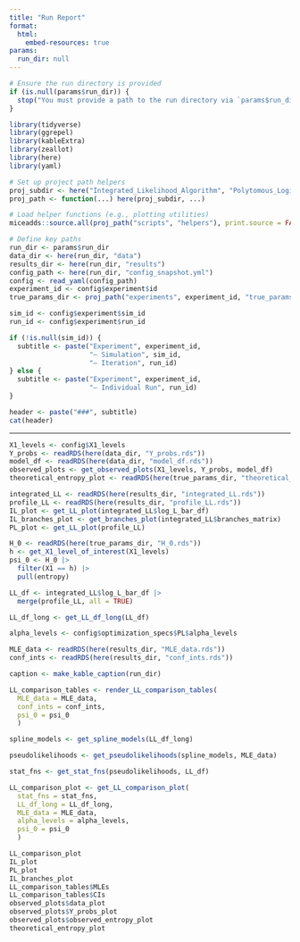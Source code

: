 ```yaml
---
title: "Run Report"
format: 
  html:
    embed-resources: true
params:
  run_dir: null
---
```


```r
# Ensure the run directory is provided
if (is.null(params$run_dir)) {
  stop("You must provide a path to the run directory via `params$run_dir`.")
}

library(tidyverse)
library(ggrepel)
library(kableExtra)
library(zeallot)
library(here)
library(yaml)

# Set up project path helpers
proj_subdir <- here("Integrated_Likelihood_Algorithm", "Polytomous_Logistic_Regression")
proj_path <- function(...) here(proj_subdir, ...)

# Load helper functions (e.g., plotting utilities)
miceadds::source.all(proj_path("scripts", "helpers"), print.source = FALSE)

# Define key paths
run_dir <- params$run_dir
data_dir <- here(run_dir, "data")
results_dir <- here(run_dir, "results")
config_path <- here(run_dir, "config_snapshot.yml")
config <- read_yaml(config_path)
experiment_id <- config$experiment$id
true_params_dir <- proj_path("experiments", experiment_id, "true_params")
```

```r
sim_id <- config$experiment$sim_id
run_id <- config$experiment$run_id

if (!is.null(sim_id)) {
  subtitle <- paste("Experiment", experiment_id,
                    "— Simulation", sim_id,
                    "— Iteration", run_id)
} else {
  subtitle <- paste("Experiment", experiment_id,
                    "— Individual Run", run_id)
}

header <- paste("###", subtitle)
cat(header)
```

---

```r
X1_levels <- config$X1_levels
Y_probs <- readRDS(here(data_dir, "Y_probs.rds"))
model_df <- readRDS(here(data_dir, "model_df.rds"))
observed_plots <- get_observed_plots(X1_levels, Y_probs, model_df)
theoretical_entropy_plot <- readRDS(here(true_params_dir, "theoretical_entropy_plot.rds"))
```

```r
integrated_LL <- readRDS(here(results_dir, "integrated_LL.rds"))
profile_LL <- readRDS(here(results_dir, "profile_LL.rds"))
IL_plot <- get_LL_plot(integrated_LL$log_L_bar_df)
IL_branches_plot <- get_branches_plot(integrated_LL$branches_matrix)
PL_plot <- get_LL_plot(profile_LL)
```

```r
H_0 <- readRDS(here(true_params_dir, "H_0.rds"))
h <- get_X1_level_of_interest(X1_levels)
psi_0 <- H_0 |>
  filter(X1 == h) |>
  pull(entropy)

LL_df <- integrated_LL$log_L_bar_df |>
  merge(profile_LL, all = TRUE)

LL_df_long <- get_LL_df_long(LL_df)

alpha_levels <- config$optimization_specs$PL$alpha_levels

MLE_data <- readRDS(here(results_dir, "MLE_data.rds"))
conf_ints <- readRDS(here(results_dir, "conf_ints.rds"))

caption <- make_kable_caption(run_dir)

LL_comparison_tables <- render_LL_comparison_tables(
  MLE_data = MLE_data,
  conf_ints = conf_ints,
  psi_0 = psi_0
  )

spline_models <- get_spline_models(LL_df_long)

pseudolikelihoods <- get_pseudolikelihoods(spline_models, MLE_data)

stat_fns <- get_stat_fns(pseudolikelihoods, LL_df)

LL_comparison_plot <- get_LL_comparison_plot(
  stat_fns = stat_fns,
  LL_df_long = LL_df_long,
  MLE_data = MLE_data,
  alpha_levels = alpha_levels,
  psi_0 = psi_0
  )
```

```r
LL_comparison_plot
IL_plot
PL_plot
IL_branches_plot
LL_comparison_tables$MLEs
LL_comparison_tables$CIs
observed_plots$data_plot
observed_plots$Y_probs_plot
observed_plots$observed_entropy_plot
theoretical_entropy_plot
```